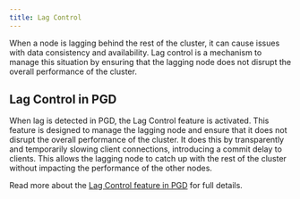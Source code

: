 ```yaml
---
title: Lag Control
---
```


When a node is lagging behind the rest of the cluster, it can cause issues with data consistency and availability. Lag control is a mechanism to manage this situation by ensuring that the lagging node does not disrupt the overall performance of the cluster.

## Lag Control in PGD

When lag is detected in PGD, the Lag Control feature is activated. This feature is designed to manage the lagging node and ensure that it does not disrupt the overall performance of the cluster. It does this by transparently and temporarily slowing client connections, introducing a commit delay to clients. This allows the lagging node to catch up with the rest of the cluster without impacting the performance of the other nodes.

Read more about the [Lag Control feature in PGD](/pgd/latest/reference/commit-scopes/lag-control/) for full details.
